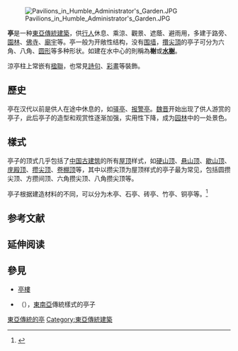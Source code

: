 [[File:Pavilions_in_Humble_Administrator's_Garden.JPG|thumb]]

{{commonscat|Pavilions}}
'''亭'''是一种[[東亞傳統建築|東亞傳統建築]]，供[[行人|行人]]休息、乘涼、觀景、遮蔭、避雨用，多建于路旁、[[東亞園林|園林]]、[[佛寺|佛寺]]、[[廟宇|廟宇]]等。亭一般为开敞性结构，没有[[围墙|围墙]]，[[攢尖頂|攢尖頂]]的亭子可分为六角、八角、[[圆形|圆形]]等多种形状。如建在水中心的則稱為'''榭'''或'''[[水榭|水榭]]'''。

涼亭柱上常嵌有[[楹聯|楹聯]]，也常見[[詩句|詩句]]、[[彩畫|彩畫]]等裝飾。
==歷史==
亭在汉代以前是供人在途中休息的，如[[驿亭|驿亭]]、[[报警亭|报警亭]]。[[魏晋|魏晋]]开始出现了供人游赏的亭子，此后亭子的造型和观赏性逐渐加强，实用性下降，成为[[园林|园林]]中的一处景色。
==樣式==
亭子的顶式几乎包括了[[中国古建筑|中国古建筑]]的所有[[屋顶|屋顶]]样式，如[[硬山顶|硬山顶]]、[[悬山顶|悬山顶]]、[[歇山顶|歇山顶]]、[[庑殿顶|庑殿顶]]、[[攒尖顶|攒尖顶]]、[[卷棚顶|卷棚顶]]等，其中以攒尖顶为屋顶样式的亭子最为常见，包括圆攒尖顶、方攒间顶、六角攒尖顶、八角攒尖顶等。

亭子根据建造材料的不同，可以分为木亭、石亭、砖亭、竹亭、铜亭等。<ref>{{Cite book|title=中国古建筑图解|last=王|first=其钧|publisher=机械工业出版社|year=2007年|isbn=|location=|pages=}}</ref>

==参考文献==
{{reflist}}

== 延伸阅读 ==
{{Wikisource further reading}}
==參見==
*[[亭樓|亭樓]]
*{{link-th|亭 (東南亞)|ศาลาไทย}}（{{lang|th|ศาลาไทย}}），[[東南亞|東南亞]]傳統樣式的亭子
{{arch-stub}}

[[Category:東亞傳統的亭|]]
[[Category:東亞傳統建築|Category:東亞傳統建築]]